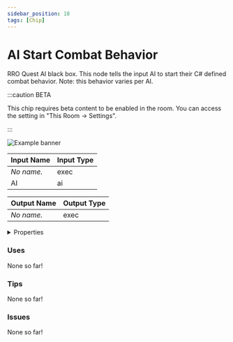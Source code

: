 ```yaml
---
sidebar_position: 18
tags: [Chip]
---
```


# AI Start Combat Behavior

RRO Quest AI black box. This node tells the input AI to start their C# defined combat behavior. Note: this behavior varies per AI.

:::caution BETA

This chip requires beta content to be enabled in the room. You can access the setting in "This Room -> Settings".

:::

![Example banner](./assets/b169c26e-3c2c-4058-bae7-dbbc3ee856a4.svg)

| Input Name | Input Type |
|-----------|-----------|
| *No name.* | exec |
| AI | ai |

| Output Name | Output Type |
|-----------|-----------|
| *No name.* | exec |


<details>
  <summary>Properties</summary>
  <div>
    <div>
    <table>
      <thead>
        <tr>
          <th>Is beta required?</th>
          <th>✅</th>
        </tr>
        <tr>
          <th>Is this chip a trolling risk?</th>
          <th>❌</th>
        </tr>
        <tr>
          <th>Chip UUID</th>
          <th>b169c26e-3c2c-4058-bae7-dbbc3ee856a4</th>
        </tr>
      </thead>
    </table>
    </div>
  </div>
</details>

### Uses

None so far!

### Tips

None so far!

### Issues

None so far!